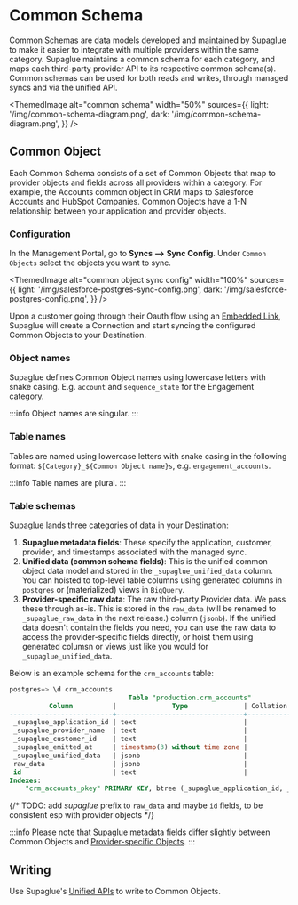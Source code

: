 
# Common Schema

Common Schemas are data models developed and maintained by Supaglue to make it easier to integrate with multiple providers within the same category. Supaglue maintains a common schema for each category, and maps each third-party provider API to its respective common schema(s). Common schemas can be used for both reads and writes, through managed syncs and via the unified API.

<ThemedImage
  alt="common schema"
  width="50%"
  sources={{
    light: '/img/common-schema-diagram.png',
    dark: '/img/common-schema-diagram.png',
  }}
/>

## Common Object

Each Common Schema consists of a set of Common Objects that map to provider objects and fields across all providers within a category. For example, the Accounts common object in CRM maps to Salesforce Accounts and HubSpot Companies. Common Objects have a 1-N relationship between your application and provider objects.

### Configuration

In the Management Portal, go to **Syncs --> Sync Config**. Under `Common Objects` select the objects you want to sync.

<ThemedImage
  alt="common object sync config"
  width="100%"
  sources={{
    light: '/img/salesforce-postgres-sync-config.png',
    dark: '/img/salesforce-postgres-config.png',
  }}
/>

Upon a customer going through their Oauth flow using an [Embedded Link](../managed-auth#embedded-links), Supaglue will create a Connection and start syncing the configured Common Objects to your Destination.

### Object names

Supaglue defines Common Object names using lowercase letters with snake casing. E.g. `account` and `sequence_state` for the Engagement category.

:::info
Object names are singular.
:::

### Table names

Tables are named using lowercase letters with snake casing in the following format: `${Category}_${Common Object name}s`, e.g. `engagement_accounts`.

:::info
Table names are plural.
:::

### Table schemas

Supaglue lands three categories of data in your Destination:

1. **Supaglue metadata fields**: These specify the application, customer, provider, and timestamps associated with the managed sync.
2. **Unified data (common schema fields)**: This is the unified common object data model and stored in the `_supaglue_unified_data` column. You can hoisted to top-level table columns using generated columns in `postgres` or (materialized) views in `BigQuery`.
3. **Provider-specific raw data**: The raw third-party Provider data. We pass these through as-is. This is stored in the `raw_data` (will be renamed to `_supaglue_raw_data` in the next release.) column (`jsonb`). If the unified data doesn't contain the fields you need, you can use the raw data to access the provider-specific fields directly, or hoist them using generated columsn or views just like you would for `_supaglue_unified_data`. 


Below is an example schema for the `crm_accounts` table:

```sql
postgres=> \d crm_accounts
                              Table "production.crm_accounts"
          Column          |              Type              | Collation | Nullable | Default
--------------------------+--------------------------------+-----------+----------+---------
 _supaglue_application_id | text                           |           | not null |
 _supaglue_provider_name  | text                           |           | not null |
 _supaglue_customer_id    | text                           |           | not null |
 _supaglue_emitted_at     | timestamp(3) without time zone |           | not null |
 _supaglue_unified_data   | jsonb                          |           | not null |
 raw_data                 | jsonb                          |           | not null |
 id                       | text                           |           | not null |
Indexes:
    "crm_accounts_pkey" PRIMARY KEY, btree (_supaglue_application_id, _supaglue_provider_name, _supaglue_customer_id, id)
```

{/* TODO: add _supaglue_ prefix to `raw_data` and maybe `id` fields, to be consistent esp with provider objects */}

:::info
Please note that Supaglue metadata fields differ slightly between Common Objects and [Provider-specific Objects](../objects/overview).
:::

## Writing

Use Supaglue's [Unified APIs](../../integration-patterns/unified-api) to write to Common Objects.
